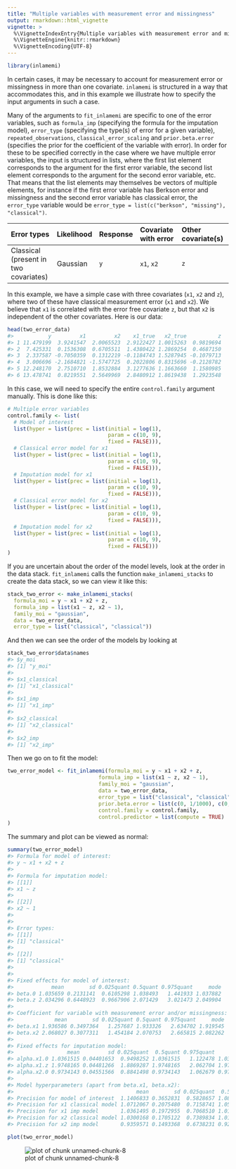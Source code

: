 ```yaml
---
title: "Multiple variables with measurement error and missingness"
output: rmarkdown::html_vignette
vignette: >
  %\VignetteIndexEntry{Multiple variables with measurement error and missingness}
  %\VignetteEngine{knitr::rmarkdown}
  %\VignetteEncoding{UTF-8}
---
```





``` r
library(inlamemi)
```


In certain cases, it may be necessary to account for measurement error or missingness in more than one covariate. `inlamemi` is structured in a way that accommodates this, and in this example we illustrate how to specify the input arguments in such a case.

Many of the arguments to `fit_inlamemi` are specific to one of the error variables, such as `formula_imp` (specifying the formula for the imputation model), `error_type` (specifying the type(s) of error for a given variable), `repeated_observations`, `classical_error_scaling` and `prior.beta.error` (specifies the prior for the coefficient of the variable with error). In order for these to be specified correctly in the case where we have multiple error variables, the input is structured in lists, where the first list element corresponds to the argument for the first error variable, the second list element corresponds to the argument for the second error variable, etc. That means that the list elements may themselves be vectors of multiple elements, for instance if the first error variable has Berkson error and missingness and the second error variable has classical error, the `error_type` variable would be `error_type = list(c("berkson", "missing"), "classical")`.

|Error types | Likelihood | Response | Covariate with error | Other covariate(s) |
|:-----------|:----------|:--------|:----------|:------------|
| Classical (present in two covariates)| Gaussian | `y` |`x1`, `x2` | `z` |

In this example, we have a simple case with three covariates (`x1`, `x2` and `z`), where two of these have classical measurement error (`x1` and `x2`). We believe that `x1` is correlated with the error free covariate `z`, but that `x2` is independent of the other covariates. Here is our data:


``` r
head(two_error_data)
#>           y         x1         x2    x1_true   x2_true          z
#> 1 11.479199  3.9241547  2.0065523  2.9122427 1.0015263  0.9819694
#> 2  7.425331  0.1536308  0.6705511  1.4380422 1.2869254  0.4687150
#> 3  2.337587 -0.7050359  0.1312219 -0.1184743 1.5287945 -0.1079713
#> 4  3.006696 -2.1684821 -1.5747725  0.2022806 0.8315696 -0.2128782
#> 5 12.248170  2.7510710  1.8532884  3.1277636 1.1663660  1.1580985
#> 6 13.478741  0.8219551  2.5649969  2.8480912 1.8619438  1.2923548
```


In this case, we will need to specify the entire `control.family` argument manually. This is done like this:


``` r
# Multiple error variables
control.family <- list(
  # Model of interest
  list(hyper = list(prec = list(initial = log(1),
                                param = c(10, 9),
                                fixed = FALSE))),
  # Classical error model for x1
  list(hyper = list(prec = list(initial = log(1),
                                param = c(10, 9),
                                fixed = FALSE))),
  # Imputation model for x1
  list(hyper = list(prec = list(initial = log(1),
                                param = c(10, 9),
                                fixed = FALSE))),
  # Classical error model for x2
  list(hyper = list(prec = list(initial = log(1),
                                param = c(10, 9),
                                fixed = FALSE))),
  # Imputation model for x2
  list(hyper = list(prec = list(initial = log(1),
                                param = c(10, 9),
                                fixed = FALSE)))
)
```

If you are uncertain about the order of the model levels, look at the order in the data stack. `fit_inlamemi` calls the function `make_inlamemi_stacks` to create the data stack, so we can view it like this:


``` r
stack_two_error <- make_inlamemi_stacks(
  formula_moi = y ~ x1 + x2 + z,
  formula_imp = list(x1 ~ z, x2 ~ 1),
  family_moi = "gaussian",
  data = two_error_data,
  error_type = list("classical", "classical"))
```

And then we can see the order of the models by looking at 


``` r
stack_two_error$data$names
#> $y_moi
#> [1] "y_moi"
#> 
#> $x1_classical
#> [1] "x1_classical"
#> 
#> $x1_imp
#> [1] "x1_imp"
#> 
#> $x2_classical
#> [1] "x2_classical"
#> 
#> $x2_imp
#> [1] "x2_imp"
```
Then we go on to fit the model:


``` r
two_error_model <- fit_inlamemi(formula_moi = y ~ x1 + x2 + z,
                             formula_imp = list(x1 ~ z, x2 ~ 1),
                             family_moi = "gaussian",
                             data = two_error_data,
                             error_type = list("classical", "classical"),
                             prior.beta.error = list(c(0, 1/1000), c(0, 1/1000)),
                             control.family = control.family,
                             control.predictor = list(compute = TRUE)
)
```

The summary and plot can be viewed as normal:


``` r
summary(two_error_model)
#> Formula for model of interest: 
#> y ~ x1 + x2 + z
#> 
#> Formula for imputation model: 
#> [[1]]
#> x1 ~ z
#> 
#> [[2]]
#> x2 ~ 1
#> 
#> 
#> Error types: 
#> [[1]]
#> [1] "classical"
#> 
#> [[2]]
#> [1] "classical"
#> 
#> 
#> Fixed effects for model of interest: 
#>            mean        sd 0.025quant 0.5quant 0.975quant     mode
#> beta.0 1.035659 0.2131141  0.6105298 1.038493   1.441933 1.037882
#> beta.z 2.034296 0.6448923  0.9667906 2.071429   3.021473 2.049904
#> 
#> Coefficient for variable with measurement error and/or missingness: 
#>             mean        sd 0.025quant 0.5quant 0.975quant     mode
#> beta.x1 1.936586 0.3497364   1.257687 1.933326   2.634702 1.919545
#> beta.x2 2.068027 0.3077311   1.454184 2.070753   2.665815 2.082262
#> 
#> Fixed effects for imputation model: 
#>                 mean         sd 0.025quant  0.5quant 0.975quant      mode
#> alpha.x1.0 1.0361515 0.04401653  0.9498252 1.0361515   1.122478 1.0361515
#> alpha.x1.z 1.9748165 0.04481266  1.8869287 1.9748165   2.062704 1.9748165
#> alpha.x2.0 0.9734143 0.04551566  0.8841498 0.9734143   1.062679 0.9734143
#> 
#> Model hyperparameters (apart from beta.x1, beta.x2): 
#>                                       mean        sd 0.025quant  0.5quant 0.975quant      mode
#> Precision for model of interest  1.1406833 0.3652831  0.5828657 1.0877373   2.005173 0.9895699
#> Precision for x1 classical model 1.0712067 0.2075480  0.7158741 1.0532570   1.529721 1.0206657
#> Precision for x1 imp model       1.0361495 0.1972955  0.7068510 1.0162479   1.480792 0.9752495
#> Precision for x2 classical model 1.0300168 0.1705122  0.7389834 1.0149099   1.408484 0.9832754
#> Precision for x2 imp model       0.9359571 0.1493368  0.6738231 0.9251558   1.260191 0.9054425
```


``` r
plot(two_error_model)
```

![plot of chunk unnamed-chunk-8](figure/unnamed-chunk-8-1.png)




